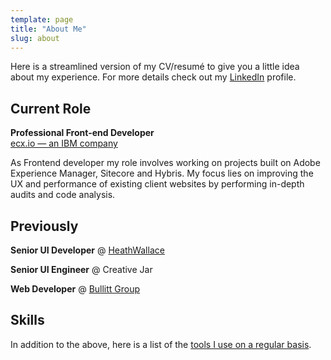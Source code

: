 ```yaml
---
template: page
title: "About Me"
slug: about
---
```



Here is a streamlined version of my CV/resumé to give you a little idea about my experience. For more details check out my [LinkedIn](http://www.linkedin.com/in/ajaykarwal) profile.

## Current Role
**Professional Front-end Developer**  
[ecx.io &mdash; an IBM company](http://ecx.io)  

As Frontend developer my role involves working on projects built on Adobe Experience Manager, Sitecore and Hybris. My focus lies on improving the UX and performance of existing client websites by performing in-depth audits and code analysis.


## Previously
**Senior UI Developer** @ [HeathWallace](https://www.heathwallace.com/)

**Senior UI Engineer** @ Creative Jar

**Web Developer** @ [Bullitt Group](https://bullitt-group.com/)


## Skills
<SkillsListing />

In addition to the above, here is a list of the [tools I use on a regular basis](/uses/).
